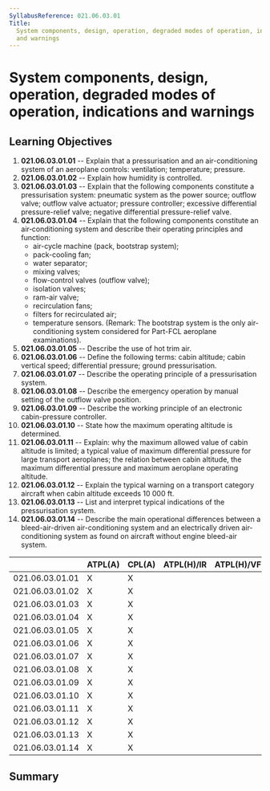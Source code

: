 ```yaml
---
SyllabusReference: 021.06.03.01
Title:
  System components, design, operation, degraded modes of operation, indications
  and warnings
---
```


# System components, design, operation, degraded modes of operation, indications and warnings

## Learning Objectives

1.  **021.06.03.01.01** -- Explain that a pressurisation and an air-conditioning
    system of an aeroplane controls: ventilation; temperature; pressure.
2.  **021.06.03.01.02** -- Explain how humidity is controlled.
3.  **021.06.03.01.03** -- Explain that the following components constitute a
    pressurisation system: pneumatic system as the power source; outflow valve;
    outflow valve actuator; pressure controller; excessive differential
    pressure-relief valve; negative differential pressure-relief valve.
4.  **021.06.03.01.04** -- Explain that the following components constitute an
    air‑conditioning system and describe their operating principles and
    function:
    - air-cycle machine (pack, bootstrap system);
    - pack-cooling fan;
    - water separator;
    - mixing valves;
    - flow-control valves (outflow valve);
    - isolation valves;
    - ram-air valve;
    - recirculation fans;
    - filters for recirculated air;
    - temperature sensors. (Remark: The bootstrap system is the only
      air-conditioning system considered for Part-FCL aeroplane examinations).
5.  **021.06.03.01.05** -- Describe the use of hot trim air.
6.  **021.06.03.01.06** -- Define the following terms: cabin altitude; cabin
    vertical speed; differential pressure; ground pressurisation.
7.  **021.06.03.01.07** -- Describe the operating principle of a pressurisation
    system.
8.  **021.06.03.01.08** -- Describe the emergency operation by manual setting of
    the outflow valve position.
9.  **021.06.03.01.09** -- Describe the working principle of an electronic
    cabin-pressure controller.
10. **021.06.03.01.10** -- State how the maximum operating altitude is
    determined.
11. **021.06.03.01.11** -- Explain: why the maximum allowed value of cabin
    altitude is limited; a typical value of maximum differential pressure for
    large transport aeroplanes; the relation between cabin altitude, the maximum
    differential pressure and maximum aeroplane operating altitude.
12. **021.06.03.01.12** -- Explain the typical warning on a transport category
    aircraft when cabin altitude exceeds 10 000 ft.
13. **021.06.03.01.13** -- List and interpret typical indications of the
    pressurisation system.
14. **021.06.03.01.14** -- Describe the main operational differences between a
    bleed-air-driven air-conditioning system and an electrically driven
    air-conditioning system as found on aircraft without engine bleed-air
    system.

|                 | ATPL(A) | CPL(A) | ATPL(H)/IR | ATPL(H)/VFR | CPL(H) | IR  | CBIR(A) |
| --------------- | ------- | ------ | ---------- | ----------- | ------ | --- | ------- |
| 021.06.03.01.01 | X       | X      |            |             |        |     |         |
| 021.06.03.01.02 | X       | X      |            |             |        |     |         |
| 021.06.03.01.03 | X       | X      |            |             |        |     |         |
| 021.06.03.01.04 | X       | X      |            |             |        |     |         |
| 021.06.03.01.05 | X       | X      |            |             |        |     |         |
| 021.06.03.01.06 | X       | X      |            |             |        |     |         |
| 021.06.03.01.07 | X       | X      |            |             |        |     |         |
| 021.06.03.01.08 | X       | X      |            |             |        |     |         |
| 021.06.03.01.09 | X       | X      |            |             |        |     |         |
| 021.06.03.01.10 | X       | X      |            |             |        |     |         |
| 021.06.03.01.11 | X       | X      |            |             |        |     |         |
| 021.06.03.01.12 | X       | X      |            |             |        |     |         |
| 021.06.03.01.13 | X       | X      |            |             |        |     |         |
| 021.06.03.01.14 | X       | X      |            |             |        |     |         |

## Summary
